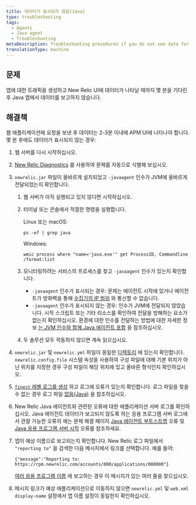 ```yaml
---
title: 데이터가 표시되지 않음(Java)
type: troubleshooting
tags:
  - Agents
  - Java agent
  - Troubleshooting
metaDescription: Troubleshooting procedures if you do not see data for your app in the New Relic UI after installing the Java agent.
translationType: machine
---
```


## 문제

앱에 대한 트래픽을 생성하고 New Relic UI에 데이터가 나타날 때까지 몇 분을 기다린 후 Java 앱에서 데이터를 보고하지 않습니다.

## 해결책

웹 애플리케이션에 요청을 보낸 후 데이터는 2-3분 이내에 APM UI에 나타나야 합니다. 몇 분 후에도 데이터가 표시되지 않는 경우:

1. 웹 서버를 다시 시작하십시오.

2. [New Relic Diagnostics](/docs/agents/manage-apm-agents/troubleshooting/new-relic-diagnostics) 를 사용하여 문제를 자동으로 식별해 보십시오.

3. `newrelic.jar` 파일이 올바르게 설치되었고 `-javaagent` 인수가 JVM에 올바르게 전달되었는지 확인합니다.

   1. 웹 서버가 아직 실행되고 있지 않다면 시작하십시오.

   2. 터미널 또는 콘솔에서 적절한 명령을 실행합니다.

      Linux 또는 macOS:

      ```
      ps -ef | grep java
      ```

      Windows:

      ```
      wmic process where "name='java.exe'" get ProcessID, Commandline /format:list
      ```

   3. 모니터링하려는 서비스의 프로세스를 찾고 `-javaagent` 인수가 있는지 확인합니다.

      * `-javaagent` 인수가 표시되는 경우: 문제는 에이전트 시작에 있거나 에이전트가 방화벽을 통해 [수집기의 IP 범위](/docs/using-new-relic/cross-product-functions/install-configure/networks) 와 통신할 수 없습니다.
      * `-javaagent` 인수가 표시되지 않는 경우: 인수가 JVM에 전달되지 않았습니다. 시작 스크립트 또는 기타 리소스를 확인하여 전달을 방해하는 요소가 없는지 확인하십시오. 환경에 대한 인수를 전달하는 방법에 대한 자세한 정보 [는 JVM 인수와 함께 Java 에이전트 포함](/docs/agents/java-agent/installation/include-java-agent-jvm-argument) 을 참조하십시오.

   4. 두 솔루션 모두 작동하지 않으면 계속 읽으십시오.

4. `newrelic.jar` 및 `newrelic.yml` 파일이 동일한 [디렉토리](/docs/agents/manage-apm-agents/troubleshooting/find-agent-root-directory#java-agent) 에 있는지 확인합니다. `newrelic.config.file` 시스템 속성을 사용하여 구성 파일에 대해 기본 위치가 아닌 위치를 지정한 경우 구성 파일이 해당 위치에 있고 올바른 형식인지 확인하십시오.

5. [`finest` 레벨 로그를 생성](/docs/agents/java-agent/troubleshooting/generating-logs-troubleshooting) 하고 로그에 오류가 있는지 확인합니다. 로그 파일을 찾을 수 없는 경우 로그 파일 [없음(Java)](/docs/agents/java-agent/troubleshooting/no-log-file-java) 을 참조하십시오.

6. New Relic Java 에이전트와 관련된 오류에 대한 애플리케이션 서버 로그를 확인하십시오. Java 에이전트 데이터가 보고되지 않도록 하는 응용 프로그램 서버 로그에서 관찰 가능한 오류의 예는 문제 해결 페이지 [Java 에이전트 부트스트랩](/docs/agents/java-agent/troubleshooting/error-bootstrapping-new-relic-java-agent) 오류 및 [Java 응용 프로그램 서버 시작](/docs/agents/java-agent/troubleshooting/errors-starting-java-app-server) 오류를 참조하세요.

7. 앱이 예상 이름으로 보고되는지 확인합니다. New Relic 로그 파일에서 `"reporting to"` 을 검색한 다음 메시지에서 링크를 선택합니다. 예를 들어:

   ```
   {"message":"Reporting to: https://rpm.newrelic.com/accounts/000/applications/000000"}
   ```

   [여러 응용 프로그램 이름](/docs/apm/new-relic-apm/installation-configuration/using-multiple-names-app) 에 보고하는 경우 이 메시지가 있는 여러 줄을 찾으십시오.

8. 메시지 링크가 예상 애플리케이션으로 이동하지 않으면 `newrelic.yml` 및 `web.xml` `display-name` 설정에서 앱 이름 설정이 동일한지 확인하십시오.